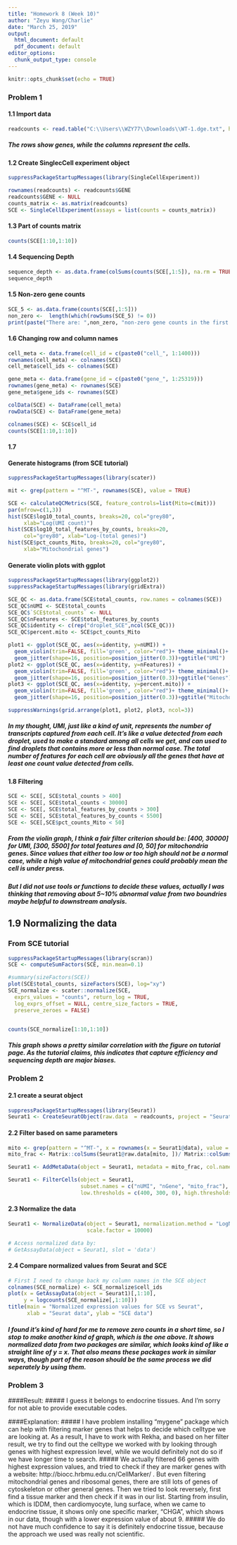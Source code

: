 ---
title: "Homework 8 (Week 10)"
author: "Zeyu Wang/Charlie"
date: "March 25, 2019"
output:
  html_document: default
  pdf_document: default
editor_options:
  chunk_output_type: console
---

```{r setup, include=FALSE}
knitr::opts_chunk$set(echo = TRUE)

```

### Problem 1

#### 1.1 Import data

```{r}

readcounts <- read.table("C:\\Users\\WZY77\\Downloads\\WT-1.dge.txt", header=TRUE)
```

##### The rows show genes, while the columns represent the cells.

#### 1.2 Create SinglecCell experiment object

```{r}
suppressPackageStartupMessages(library(SingleCellExperiment))

rownames(readcounts) <- readcounts$GENE
readcounts$GENE <- NULL
counts_matrix <- as.matrix(readcounts)
SCE <- SingleCellExperiment(assays = list(counts = counts_matrix))

```


#### 1.3 Part of counts matrix

```{r}
counts(SCE[1:10,1:10])
```


#### 1.4 Sequencing Depth
```{r}
sequence_depth <- as.data.frame(colSums(counts(SCE[,1:5]), na.rm = TRUE))
sequence_depth
```

#### 1.5 Non-zero gene counts

```{r}
SCE_5 <- as.data.frame(counts(SCE[,1:5]))
non_zero <-  length(which(rowSums(SCE_5) != 0))
print(paste("There are: ",non_zero, "non-zero gene counts in the first five cells"))
```

#### 1.6 Changing row and column names
```{r}

cell_meta <- data.frame(cell_id = c(paste0("cell_", 1:1400)))
rownames(cell_meta) <- colnames(SCE)
cell_meta$cell_ids <- colnames(SCE)

gene_meta <- data.frame(gene_id = c(paste0("gene_", 1:25319)))
rownames(gene_meta) <- rownames(SCE)
gene_meta$gene_ids <- rownames(SCE)

colData(SCE) <- DataFrame(cell_meta)
rowData(SCE) <- DataFrame(gene_meta)

colnames(SCE) <- SCE$cell_id
counts(SCE[1:10,1:10])
```


#### 1.7
#### Generate histograms (from SCE tutorial)          
```{r, fig.align='center'}
suppressPackageStartupMessages(library(scater))

mit <- grep(pattern = "^MT-", rownames(SCE), value = TRUE)

SCE <- calculateQCMetrics(SCE, feature_controls=list(Mito=c(mit)))
par(mfrow=c(1,3))
hist(SCE$log10_total_counts, breaks=20, col="grey80", 
     xlab="Log(UMI count)")
hist(SCE$log10_total_features_by_counts, breaks=20, 
     col="grey80", xlab="Log-(total genes)")
hist(SCE$pct_counts_Mito, breaks=20, col="grey80", 
     xlab="Mitochondrial genes")

```

#### Generate violin plots with ggplot
```{r,fig.align='center'}

suppressPackageStartupMessages(library(ggplot2))
suppressPackageStartupMessages(library(gridExtra))

SCE_QC <- as.data.frame(SCE$total_counts, row.names = colnames(SCE))
SCE_QC$nUMI <- SCE$total_counts
SCE_QC$`SCE$total_counts` <- NULL
SCE_QC$nFeatures <- SCE$total_features_by_counts
SCE_QC$identity <- c(rep("droplet_SCE",ncol(SCE_QC)))
SCE_QC$percent.mito <- SCE$pct_counts_Mito

plot1 <- ggplot(SCE_QC, aes(x=identity, y=nUMI)) +
  geom_violin(trim=FALSE, fill='green', color="red")+ theme_minimal()+
  geom_jitter(shape=16, position=position_jitter(0.3))+ggtitle("UMI")
plot2 <- ggplot(SCE_QC, aes(x=identity, y=nFeatures)) +
  geom_violin(trim=FALSE, fill='green', color="red")+ theme_minimal()+
  geom_jitter(shape=16, position=position_jitter(0.3))+ggtitle("Genes")
plot3 <- ggplot(SCE_QC, aes(x=identity, y=percent.mito)) +
  geom_violin(trim=FALSE, fill='green', color="red")+ theme_minimal()+
  geom_jitter(shape=16, position=position_jitter(0.3))+ggtitle("Mitochondrial")

suppressWarnings(grid.arrange(plot1, plot2, plot3, ncol=3))

```

##### In my thought, UMI, just like a kind of unit, represents the number of transcripts captured from each cell. It's like a value detected from each droplet, used to make a standard among all cells we get, and can used to find droplets that contains more or less than normal case. The total number of features for each cell are obviously all the genes that have at least one count value detected from cells.  

#### 1.8 Filtering

```{r}
SCE <- SCE[, SCE$total_counts > 400]
SCE <- SCE[, SCE$total_counts < 30000]
SCE <- SCE[, SCE$total_features_by_counts > 300]
SCE <- SCE[, SCE$total_features_by_counts < 5500]
SCE <- SCE[,SCE$pct_counts_Mito < 50]
```


##### From the violin graph, I think a fair filter criterion should be: [400, 30000] for UMI, [300, 5500] for total features and [0, 50] for mitochondria genes. Since values that either too low or too high should not be a normal case, while a high value of mitochondrial genes could probably mean the cell is under press. 
##### But I did not use tools or functions to decide these values, actually I was thinking that removing about 5~10% abnormal value from two boundries maybe helpful to downstream analysis.


## 1.9 Normalizing the data

### From SCE tutorial 
```{r,fig.align='center'}
suppressPackageStartupMessages(library(scran))
SCE <- computeSumFactors(SCE, min.mean=0.1)

#summary(sizeFactors(SCE))
plot(SCE$total_counts, sizeFactors(SCE), log="xy")
SCE_normalize <- scater::normalize(SCE,
  exprs_values = "counts", return_log = TRUE,
  log_exprs_offset = NULL, centre_size_factors = TRUE,
  preserve_zeroes = FALSE)


counts(SCE_normalize[1:10,1:10])
```

##### This graph shows a pretty similar correlation with the figure on tutorial page. As the tutorial claims, this indicates that capture efficiency and sequencing depth are major biases.

### Problem 2

#### 2.1 create a seurat object

```{r}
suppressPackageStartupMessages(library(Seurat))
Seurat1 <- CreateSeuratObject(raw.data  = readcounts, project = "Seurat1")
```


#### 2.2 Filter based on same parameters

```{r}

mito <- grep(pattern = "^MT-", x = rownames(x = Seurat1@data), value = TRUE)
mito_frac <- Matrix::colSums(Seurat1@raw.data[mito, ])/ Matrix::colSums(Seurat1@raw.data)

Seurat1 <- AddMetaData(object = Seurat1, metadata = mito_frac, col.name = "mito_frac")

Seurat1 <- FilterCells(object = Seurat1, 
                       subset.names = c("nUMI", "nGene", "mito_frac"), 
                       low.thresholds = c(400, 300, 0), high.thresholds = c(30000,5500,50))
```


#### 2.3 Normalize the data

```{r}

Seurat1 <- NormalizeData(object = Seurat1, normalization.method = "LogNormalize", 
                         scale.factor = 10000)

# Access normalized data by:
# GetAssayData(object = Seurat1, slot = 'data')
```


#### 2.4 Compare normalized values from Seurat and SCE
```{r,fig.align='center'}
# First I need to change back my column names in the SCE object
colnames(SCE_normalize) <- SCE_normalize$cell_ids
plot(x = GetAssayData(object = Seurat1)[,1:10], 
     y = logcounts(SCE_normalize[,1:10]))
title(main = "Normalized expression values for SCE vs Seurat", 
      xlab = "Seurat data", ylab = "SCE data")
```

##### I found it's kind of hard for me to remove zero counts in a short time, so I stop to make another kind of graph, which is the one above. It shows normalized data from two packages are similar, which looks kind of like a straight line of y = x. That also means these packages work in similar ways, though part of the reason should be the same process we did seperately by using them.


### Problem 3

####Result:
##### I guess it belongs to endocrine tissues. And I'm sorry for not able to provide executable codes.

####Explanation:
##### I have problem installing "mygene" package which can help with filtering marker genes that helps to decide which celltype we are looking at. As a result, I have to work with Rekha, and based on her filter result, we try to find out the celltype we worked with by looking through genes with highest expression level, while we would definitely not do so if we have longer time to search.
##### We actually filtered 66 genes with highest expression values, and tried to check if they are marker genes with a website: http://biocc.hrbmu.edu.cn/CellMarker/ . But even filtering mitochondrial genes and ribosomal genes, there are still lots of genes of cytoskeleton or other general genes. Then we tried to look reversely, first find a tissue marker and then check if it was in our list. Starting from insulin, which is IDDM, then cardiomyocyte, lung surface, when we came to endocrine tissue, it shows only one specific marker, "CHGA", which shows in our data, though with a lower expression value of about 9.
##### We do not have much confidence to say it is definitely endocrine tissue, because the approach we used was really not scientific.
 

